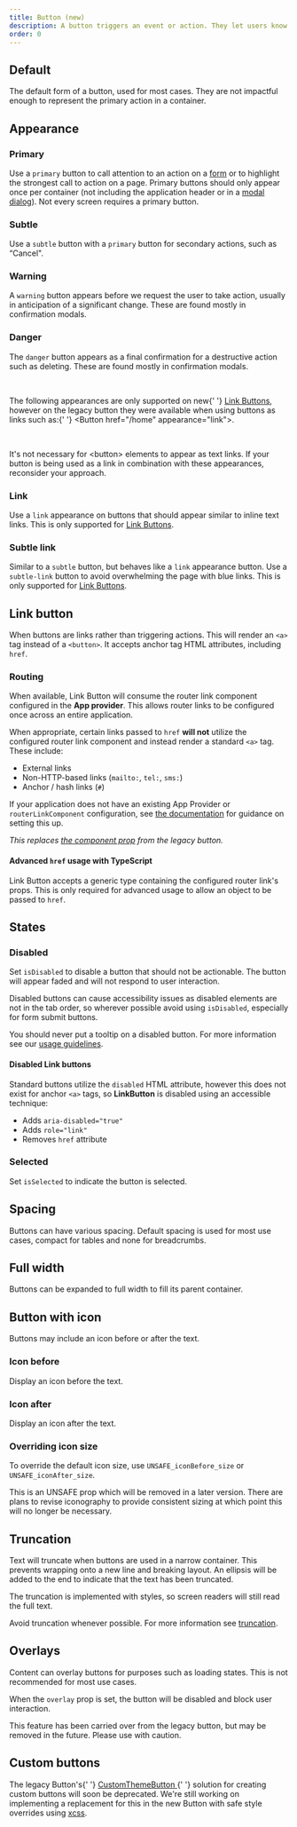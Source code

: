 ```yaml
---
title: Button (new)
description: A button triggers an event or action. They let users know what will happen next.
order: 0
---
```





## Default

The default form of a button, used for most cases. They are not impactful enough to represent the primary action in a container.

<Example Component={ButtonDefault} packageName="@atlaskit/button" />

## Appearance

### Primary

Use a `primary` button to call attention to an action on a [form](/patterns/forms) or to highlight the strongest call to action on a page.
Primary buttons should only appear once per container (not including the application header or in a [modal dialog](/components/modal-dialog)). Not every screen requires a primary button.

<Example Component={ButtonPrimary} packageName="@atlaskit/button" />

### Subtle

Use a `subtle` button with a `primary` button for secondary actions, such as “Cancel".

<Example Component={ButtonSubtle} packageName="@atlaskit/button" />

### Warning

A `warning` button appears before we request the user to take action, usually in anticipation of a significant change. These are found mostly in confirmation modals.

<Example Component={ButtonWarning} packageName="@atlaskit/button" />

### Danger

The `danger` button appears as a final confirmation for a destructive action such as deleting. These are found mostly in confirmation modals.

<Example Component={ButtonDanger} packageName="@atlaskit/button" />

<br />
<SectionMessage title="Differs to legacy button" appearance="information">
  <p>
    The following appearances are only supported on new{' '}
    <a href="#link-button">Link Buttons</a>, however on the legacy button they
    were available when using buttons as links such as:{' '}
    <inlineCode>&lt;Button href="/home" appearance="link"&gt;</inlineCode>.
  </p>
  <br />
  <p>
    It's not necessary for <inlineCode>&lt;button&gt;</inlineCode> elements to
    appear as text links. If your button is being used as a link in combination
    with these appearances, reconsider your approach.
  </p>
</SectionMessage>

### Link

Use a `link` appearance on buttons that should appear similar to inline text links. This is only supported for <a href="#link-button">Link Buttons</a>.

<Example Component={ButtonLink} packageName="@atlaskit/button" />

### Subtle link

Similar to a `subtle` button, but behaves like a `link` appearance button. Use a `subtle-link` button to avoid overwhelming the page with blue links. This is only supported for <a href="#link-button">Link Buttons</a>.

<Example Component={ButtonSubtleLink} packageName="@atlaskit/button" />

## Link button

When buttons are links rather than triggering actions. This will render an `<a>` tag instead of a `<button>`. It accepts anchor tag HTML attributes, including `href`.

<Example Component={LinkButton} packageName="@atlaskit/button" />

### Routing

When available, Link Button will consume the router link component configured in the **App provider**. This allows router links to be configured once across an entire application.

When appropriate, certain links passed to `href` **will not** utilize the configured router link component and instead render a standard `<a>` tag. These include:

- External links
- Non-HTTP-based links (`mailto:`, `tel:`, `sms:`)
- Anchor / hash links (`#`)

If your application does not have an existing App Provider or `routerLinkComponent` configuration, see [the documentation](/components/app-provider/examples#router-links) for guidance on setting this up.

_This replaces [the component prop](/components/button/examples#routing) from the legacy button._

#### Advanced `href` usage with TypeScript

Link Button accepts a generic type containing the configured router link's props. This is only required for advanced usage to allow an object to be passed to `href`.

<Example
  Component={LinkButtonWithRouting}
  packageName="@atlaskit/button"
  appearance="source-only"
/>

## States

### Disabled

Set `isDisabled` to disable a button that should not be actionable. The button will appear faded and will not respond to user interaction.

Disabled buttons can cause accessibility issues as disabled elements are not in the tab order, so wherever possible avoid using `isDisabled`, especially for form submit buttons.

You should never put a tooltip on a disabled button. For more information see our [usage guidelines](/components/button-new/usage#do-not-put-tooltips-on-disabled-buttons).

<Example Component={ButtonDisabled} packageName="@atlaskit/button" />

#### Disabled Link buttons

Standard buttons utilize the `disabled` HTML attribute, however this does not exist for anchor `<a>` tags, so **LinkButton** is disabled using an accessible technique:

- Adds `aria-disabled="true"`
- Adds `role="link"`
- Removes `href` attribute

<Example Component={LinkButtonDisabled} packageName="@atlaskit/button" />

### Selected

Set `isSelected` to indicate the button is selected.

<Example Component={ButtonSelected} packageName="@atlaskit/button" />

## Spacing

Buttons can have various spacing. Default spacing is used for most use cases, compact for tables and none for breadcrumbs.

<Example Component={ButtonPadding} packageName="@atlaskit/button" />

## Full width

Buttons can be expanded to full width to fill its parent container.

<Example Component={ButtonFullWidth} packageName="@atlaskit/button" />

## Button with icon

Buttons may include an icon before or after the text.

### Icon before

Display an icon before the text.

<Example Component={ButtonWithIconBefore} packageName="@atlaskit/button" />

### Icon after

Display an icon after the text.

<Example Component={ButtonWithIconAfter} packageName="@atlaskit/button" />

### Overriding icon size

To override the default icon size, use `UNSAFE_iconBefore_size` or `UNSAFE_iconAfter_size`.

<SectionMessage title="Caution" appearance="warning">
  <p>
    This is an UNSAFE prop which will be removed in a later version. There are
    plans to revise iconography to provide consistent sizing at which point this
    will no longer be necessary.
  </p>
</SectionMessage>

<Example Component={ButtonWithIconBeforeSize} packageName="@atlaskit/button" />

## Truncation

Text will truncate when buttons are used in a narrow container. This prevents wrapping onto a new line and breaking layout. An ellipsis will be added to the end to indicate that the text has been truncated.

The truncation is implemented with styles, so screen readers will still read the full text.

Avoid truncation whenever possible. For more information see [truncation](/content/language-and-grammar#truncation).

<Example Component={ButtonTruncation} packageName="@atlaskit/button" />

## Overlays

Content can overlay buttons for purposes such as loading states. This is not recommended for most use cases.

When the `overlay` prop is set, the button will be disabled and block user interaction.

<SectionMessage title="Caution" appearance="warning">
  <p>
    This feature has been carried over from the legacy button, but may be
    removed in the future. Please use with caution.
  </p>
</SectionMessage>

<Example Component={ButtonOverlay} packageName="@atlaskit/button" />

## Custom buttons

<SectionMessage title="Coming soon" appearance="information">
  <p>
    The legacy Button's{' '}
    <a href="/components/button/examples#custom-theme-button-not-recommended">
      CustomThemeButton
    </a>{' '}
    solution for creating custom buttons will soon be deprecated. We're still
    working on implementing a replacement for this in the new Button with safe
    style overrides using <a href="/components/primitives/xcss/usage">xcss</a>.
  </p>
</SectionMessage>
